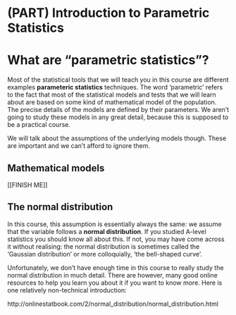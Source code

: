 # (PART) Introduction to Parametric Statistics {-} 

# What are "parametric statistics"?

Most of the statistical tools that we will teach you in this course are different examples **parameteric statistics** techniques. The word 'parametric' refers to the fact that most of the statistical models and tests that we will learn about are based on some kind of mathematical model of the population. The precise details of the models are defined by their parameters. We aren't going to study these models in any great detail, because this is supposed to be a practical course.

We will talk about the assumptions of the underlying models though. These are important and we can't afford to ignore them.

## Mathematical models {#math-models}

[[FINISH ME]]

## The normal distribution {#parametric-stats}

In this course, this assumption is essentially always the same: we assume that the variable follows a **normal distribution**. If you studied A-level statistics you should know all about this. If not, you may have come across it without realising: the normal distribution is sometimes called the 'Gaussian distribution' or more colloquially, 'the bell-shaped curve'.

Unfortunately, we don't have enough time in this course to really study the normal distribution in much detail. There are however, many good online resources to help you learn you about it if you want to know more. Here is one relatively non-technical introduction:

http://onlinestatbook.com/2/normal_distribution/normal_distribution.html

